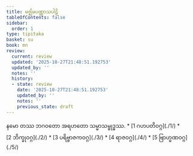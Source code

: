 ```yaml
---
title: မဇ္ဈိမပဏ္ဏာသပါဠိ
tableOfContents: false
sidebar:
  order: 1
type: tipitaka
basket: su
book: mn
review:
  current: review
  updated: '2025-10-27T21:48:51.192753'
  updated_by: ''
  notes: ''
  history:
  - state: review
    date: '2025-10-27T21:48:51.192753'
    updated_by: ''
    notes: ''
    previous_state: draft
---
```


<ReviewStatus review={frontmatter.review} showDetails={true} />

<HypothesisAnnotation frontmatter={frontmatter} />

<Paragraph number="1" type="center" book="mn">
နမော တဿ ဘဂဝတော အရဟတော သမ္မာသမ္ဗုဒ္ဓဿ.

</Paragraph>

<TableOfContents book="mn">
* [1 ဂဟပတိဝဂ္ဂ](./1/)
* [2 ဘိက္ခုဝဂ္ဂ](./2/)
* [3 ပရိဗ္ဗာဇကဝဂ္ဂ](./3/)
* [4 ရာဇဝဂ္ဂ](./4/)
* [5 ဗြာဟ္မဏဝဂ္ဂ](./5/)
</TableOfContents>